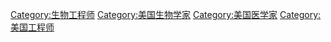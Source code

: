 [[Category:生物工程师|Category:生物工程师]]
[[Category:美国生物学家|Category:美国生物学家]]
[[Category:美国医学家|Category:美国医学家]]
[[Category:美国工程师|Category:美国工程师]]